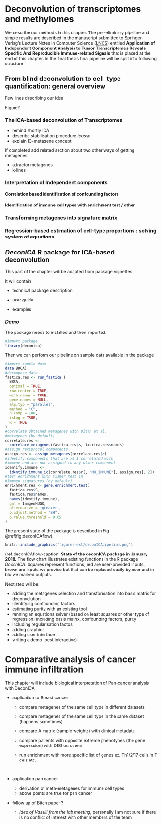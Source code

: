 # Deconvolution of transcriptomes and methylomes {#deconica}

We describe our methods in this chapter.  The pre-eliminary pipeline and simple results are described in the manuscript submitted to  Springer-Verlag’s Lecture Notes in Computer Science ([LNCS](http://www.springer.com/gb/computer-science/lncs)) entitled **Application of Independent Component Analysis to Tumor Transcriptomes Reveals Specific And Reproducible Immune-related Signals** that is placed at the end of this chapter. In the final thesis final pipeline will be split into following structure

## From blind deconvolution to cell-type quantification: general overview

Few lines describing our idea

Figure?

### The ICA-based deconvolution of Transcriptomes

* remind shortly ICA
* describe stabilisation procedure *icasso*
* explain IC-metagene concept

If completed add related section about two other ways of getting metagenes

 * attractor metagenes
 * k-lines

### Interpretation of Independent components

#### Correlation based identification of confounding factors 

#### Identification of immune cell types with enrichment test / other

### Transforming metagenes into signature matrix

### Regression-based estimation of cell-type proportions : solving system of equations

## *DeconICA* R package for ICA-based deconvolution 

This part of the chapter will be adapted from package vignettes

It will contain 

* technical package description

* user guide 

* examples

### *Demo*
The package needs to installed and then imported.
```r
#import package
library(deconica)
```

Then we can perform our pipeline on sample data available in the package 
```r
#import sample data
data(BRCA)
#decompose data
fastica.res <- run_fastica (
  BRCA,
  optimal = TRUE,
  row.center = TRUE,
  with.names = TRUE,
  gene.names = NULL,
  alg.typ = "parallel",
  method = "C",
  n.comp = 100,
  isLog = TRUE,
  R = TRUE
)
#correlate obtained metagenes with Biton et al. 
#metagenes (by default)
correlate.res <-
  correlate_metagenes(fastica.res$S, fastica.res$names)
#assign reciprocal components
assign.res <- assign_metagenes(correlate.res$r)
#identify components that are >0.1 correlated with 
#immune and are not assigned to any other component
identify.immune <-
  identify_immune_ic(correlate.res$r[, "M8_IMMUNE"], assign.res[, 2])
#test enrichment with fisher test in 
#Immgen signatures (by default)
enrichment.res <- gene.enrichment.test(
  fastica.res$S,
  fastica.res$names,
  names(identify.immune),
  gmt = ImmgenHUGO,
  alternative = "greater",
  p.adjust.method = "BH",
  p.value.threshold = 0.05
)
```

The present state of the package is described in Fig \@ref(fig:deconICAflow).
```r
knitr::include_graphics('figures-ext/deconICApipeline.png')
```
(ref:deconICAflow-caption) **State of the deconICA package in January 2018.** The flow chart illustrates existing functions in the R package *DeconICA*. Squares represent functions, red are user-provided inputs, brown are inputs we provide but that can be replaced easily by user and in blu we marked outputs.  

Next step will be:

* adding the metagenes selection and transformation into basis matrix for deconvolution
* identifying confounding factors
* estimating purity with an existing tool
* running an equations solver (based on least squares or other type of regression) including basis matrix, confounding factors, purity
* including regularisation factos
* adding graphics
* adding user interface
* writing a demo (best interactive)





# Comparative analysis of cancer immune infiltration {#results}

This chapter will include biological interpretation of Pan-cancer analysis with DeconICA 

* application to Breast cancer

  * compare metagenes of the same cell type in different datasets 

  * compare metagenes of the same cell type in the same dataset (happens sometimes)

  * compare A matrix (sample weights) with clinical metadata

  * compare patients with opposite extreme phenotypes (the gene expression) with DEG ou others

  * run enrichment with more specific list of genes ex. Th1/2/17 cells in T cels etc.

    ​

* application pan cancer

  * derivation of meta-metagenes for immune cell types
  * above points are true for pan cancer

* follow up of Biton paper ?

  * *Idea of Vassili from the lab meeting*, personally I am not sure if there is no conflict of interest with other members of the team

